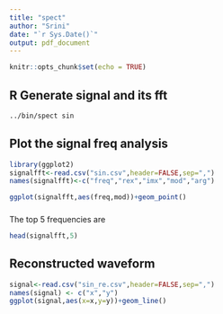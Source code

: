 ```yaml
---
title: "spect"
author: "Srini"
date: "`r Sys.Date()`"
output: pdf_document
---
```


```r
knitr::opts_chunk$set(echo = TRUE)
```

## R Generate signal and its fft

```bash
../bin/spect sin
```

## Plot the signal freq analysis

```r
library(ggplot2)
signalfft<-read.csv("sin.csv",header=FALSE,sep=",")
names(signalfft)<-c("freq","rex","imx","mod","arg")

ggplot(signalfft,aes(freq,mod))+geom_point()

```

###

The top 5 frequencies are

```r
head(signalfft,5)
```

## Reconstructed waveform

```r
signal<-read.csv("sin_re.csv",header=FALSE,sep=",")
names(signal) <- c("x","y")
ggplot(signal,aes(x=x,y=y))+geom_line()
```

